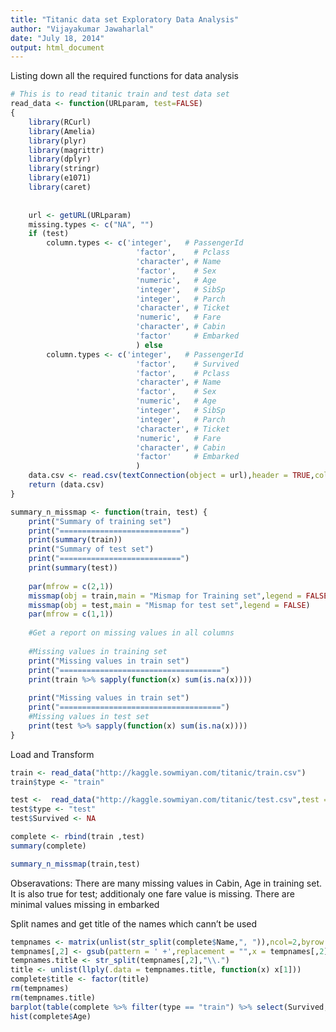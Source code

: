 ```yaml
---
title: "Titanic data set Exploratory Data Analysis"
author: "Vijayakumar Jawaharlal"
date: "July 18, 2014"
output: html_document
---
```


Listing down all the required functions for data analysis

```r

# This is to read titanic train and test data set
read_data <- function(URLparam, test=FALSE)
{ 
    library(RCurl)
    library(Amelia)
    library(plyr)
    library(magrittr)
    library(dplyr)
    library(stringr)
    library(e1071)
    library(caret)
    
    
    url <- getURL(URLparam)
    missing.types <- c("NA", "")
    if (test)
        column.types <- c('integer',   # PassengerId
                            'factor',    # Pclass
                            'character', # Name
                            'factor',    # Sex
                            'numeric',   # Age
                            'integer',   # SibSp
                            'integer',   # Parch
                            'character', # Ticket
                            'numeric',   # Fare
                            'character', # Cabin
                            'factor'     # Embarked
                            ) else 
        column.types <- c('integer',   # PassengerId
                            'factor',    # Survived 
                            'factor',    # Pclass
                            'character', # Name
                            'factor',    # Sex
                            'numeric',   # Age
                            'integer',   # SibSp
                            'integer',   # Parch
                            'character', # Ticket
                            'numeric',   # Fare
                            'character', # Cabin
                            'factor'     # Embarked
                            )
    data.csv <- read.csv(textConnection(object = url),header = TRUE,colClasses = column.types, na.strings=missing.types)
    return (data.csv)
}

summary_n_missmap <- function(train, test) {
    print("Summary of training set")
    print("===========================")
    print(summary(train))
    print("Summary of test set")
    print("===========================")
    print(summary(test))
    
    par(mfrow = c(2,1))
    missmap(obj = train,main = "Mismap for Training set",legend = FALSE)
    missmap(obj = test,main = "Mismap for test set",legend = FALSE)
    par(mfrow = c(1,1))   
    
    #Get a report on missing values in all columns
    
    #Missing values in training set
    print("Missing values in train set")
    print("====================================")
    print(train %>% sapply(function(x) sum(is.na(x))))
    
    print("Missing values in train set")
    print("====================================")
    #Missing values in test set
    print(test %>% sapply(function(x) sum(is.na(x))))
}

```

Load and Transform

```r
train <- read_data("http://kaggle.sowmiyan.com/titanic/train.csv")
train$type <- "train"

test <-  read_data("http://kaggle.sowmiyan.com/titanic/test.csv",test = TRUE)
test$type <- "test"
test$Survived <- NA

complete <- rbind(train ,test)
summary(complete)

summary_n_missmap(train,test)


```
Obseravations: There are many missing values in Cabin, Age in training set. It is also true for test; additionaly one fare value is missing. There are minimal values missing in embarked

Split names and get title of the names which cann't be used
```r
tempnames <- matrix(unlist(str_split(complete$Name,", ")),ncol=2,byrow = T)
tempnames[,2] <- gsub(pattern = ' +',replacement = "",x = tempnames[,2])
tempnames.title <- str_split(tempnames[,2],"\\.")
title <- unlist(llply(.data = tempnames.title, function(x) x[1]))
complete$title <- factor(title)
rm(tempnames)
rm(tempnames.title)
barplot(table(complete %>% filter(type == "train") %>% select(Survived, title)), main="Survival Vs Name title")
hist(complete$Age)


```

```r

```


